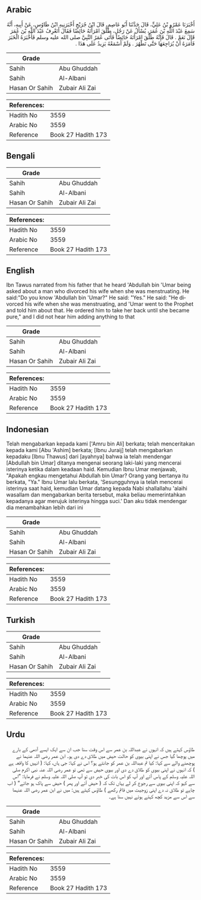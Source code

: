 ## Arabic


<div dir="rtl" lang="ar" style={{fontSize:'larger',backgroundColor:'#f8f9fa',padding:20}}>
أَخْبَرَنَا عَمْرُو بْنُ عَلِيٍّ، قَالَ حَدَّثَنَا أَبُو عَاصِمٍ، قَالَ ابْنُ جُرَيْجٍ أَخْبَرَنِيهِ ابْنُ طَاوُسٍ، عَنْ أَبِيهِ، أَنَّهُ سَمِعَ عَبْدَ اللَّهِ بْنَ عُمَرَ، يُسْأَلُ عَنْ رَجُلٍ، طَلَّقَ امْرَأَتَهُ حَائِضًا فَقَالَ أَتَعْرِفُ عَبْدَ اللَّهِ بْنَ عُمَرَ قَالَ نَعَمْ ‏.‏ قَالَ فَإِنَّهُ طَلَّقَ امْرَأَتَهُ حَائِضًا فَأَتَى عُمَرُ النَّبِيَّ صلى الله عليه وسلم فَأَخْبَرَهُ الْخَبَرَ فَأَمَرَهُ أَنْ يُرَاجِعَهَا حَتَّى تَطْهُرَ ‏.‏ وَلَمْ أَسْمَعْهُ يَزِيدُ عَلَى هَذَا ‏.‏
</div>
<div style={{backgroundColor:'#f8f9fa',padding:20, marginBottom: 10}}><table> <thead> <tr> <th>Grade</th> <th></th> </tr> </thead> <tbody> <tr><td>Sahih</td><td>Abu Ghuddah</td></tr><tr><td>Sahih</td><td>Al-Albani</td></tr><tr><td>Hasan Or Sahih</td><td>Zubair Ali Zai</td></tr></tbody></table><table> <thead> <tr> <th>References:</th> <th></th> </tr> </thead> <tbody><tr><td>Hadith No</td><td>3559</td></tr><tr><td>Arabic No</td><td>3559</td></tr><tr><td>Reference</td><td>Book 27 Hadith 173</td></tr></tbody></table></div>

## Bengali


<div dir="ltr" lang="bn" style={{fontSize:'larger',backgroundColor:'#f8f9fa',padding:20}}>

</div>
<div style={{backgroundColor:'#f8f9fa',padding:20, marginBottom: 10}}><table> <thead> <tr> <th>Grade</th> <th></th> </tr> </thead> <tbody> <tr><td>Sahih</td><td>Abu Ghuddah</td></tr><tr><td>Sahih</td><td>Al-Albani</td></tr><tr><td>Hasan Or Sahih</td><td>Zubair Ali Zai</td></tr></tbody></table><table> <thead> <tr> <th>References:</th> <th></th> </tr> </thead> <tbody><tr><td>Hadith No</td><td>3559</td></tr><tr><td>Arabic No</td><td>3559</td></tr><tr><td>Reference</td><td>Book 27 Hadith 173</td></tr></tbody></table></div>

## English


<div dir="ltr" lang="en" style={{fontSize:'larger',backgroundColor:'#f8f9fa',padding:20}}>
Ibn Tawus narrated from his father that he heard 'Abdullah bin 'Umar being asked about a man who divorced his wife when she was menstruating. He said:"Do you know 'Abdullah bin 'Umar?" He said: "Yes." He said: "He divorced his wife when she was menstruating, and 'Umar went to the Prophet and told him about that. He ordered him to take her back until she became pure," and I did not hear him adding anything to that
</div>
<div style={{backgroundColor:'#f8f9fa',padding:20, marginBottom: 10}}><table> <thead> <tr> <th>Grade</th> <th></th> </tr> </thead> <tbody> <tr><td>Sahih</td><td>Abu Ghuddah</td></tr><tr><td>Sahih</td><td>Al-Albani</td></tr><tr><td>Hasan Or Sahih</td><td>Zubair Ali Zai</td></tr></tbody></table><table> <thead> <tr> <th>References:</th> <th></th> </tr> </thead> <tbody><tr><td>Hadith No</td><td>3559</td></tr><tr><td>Arabic No</td><td>3559</td></tr><tr><td>Reference</td><td>Book 27 Hadith 173</td></tr></tbody></table></div>

## Indonesian


<div dir="ltr" lang="id" style={{fontSize:'larger',backgroundColor:'#f8f9fa',padding:20}}>
Telah mengabarkan kepada kami ['Amru bin Ali] berkata; telah menceritakan kepada kami [Abu 'Ashim] berkata; [Ibnu Juraij] telah mengabarkan kepadaku [Ibnu Thawus] dari [ayahnya] bahwa ia telah mendengar [Abdullah bin Umar] ditanya mengenai seorang laki-laki yang mencerai isterinya ketika dalam keadaan haid. Kemudian Ibnu Umar menjawab, "Apakah engkau mengetahui Abdullah bin Umar? Orang yang bertanya itu berkata, "Ya." Ibnu Umar lalu berkata, 'Sesungguhnya ia telah mencerai isterinya saat haid, kemudian Umar datang kepada Nabi shallallahu 'alaihi wasallam dan mengabarkan berita tersebut, maka beliau memerintahkan kepadanya agar merujuk isterinya hingga suci.' Dan aku tidak mendengar dia menambahkan lebih dari ini
</div>
<div style={{backgroundColor:'#f8f9fa',padding:20, marginBottom: 10}}><table> <thead> <tr> <th>Grade</th> <th></th> </tr> </thead> <tbody> <tr><td>Sahih</td><td>Abu Ghuddah</td></tr><tr><td>Sahih</td><td>Al-Albani</td></tr><tr><td>Hasan Or Sahih</td><td>Zubair Ali Zai</td></tr></tbody></table><table> <thead> <tr> <th>References:</th> <th></th> </tr> </thead> <tbody><tr><td>Hadith No</td><td>3559</td></tr><tr><td>Arabic No</td><td>3559</td></tr><tr><td>Reference</td><td>Book 27 Hadith 173</td></tr></tbody></table></div>

## Turkish


<div dir="ltr" lang="tr" style={{fontSize:'larger',backgroundColor:'#f8f9fa',padding:20}}>

</div>
<div style={{backgroundColor:'#f8f9fa',padding:20, marginBottom: 10}}><table> <thead> <tr> <th>Grade</th> <th></th> </tr> </thead> <tbody> <tr><td>Sahih</td><td>Abu Ghuddah</td></tr><tr><td>Sahih</td><td>Al-Albani</td></tr><tr><td>Hasan Or Sahih</td><td>Zubair Ali Zai</td></tr></tbody></table><table> <thead> <tr> <th>References:</th> <th></th> </tr> </thead> <tbody><tr><td>Hadith No</td><td>3559</td></tr><tr><td>Arabic No</td><td>3559</td></tr><tr><td>Reference</td><td>Book 27 Hadith 173</td></tr></tbody></table></div>

## Urdu


<div dir="rtl" lang="ur" style={{fontSize:'larger',backgroundColor:'#f8f9fa',padding:20}}>
طاؤس کہتے ہیں کہ انہوں نے عبداللہ بن عمر سے اس وقت سنا جب ان سے ایک ایسے آدمی کے بارے میں پوچھا گیا جس نے اپنی بیوی کو حالت حیض میں طلاق دے دی ہو۔ ابن عمر رضی اللہ عنہما نے پوچھنے والے سے کہا: کیا تم عبداللہ بن عمر کو جانتے ہو؟ اس نے کہا: جی ہاں، کہا: ( انہیں کا واقعہ ہے ) کہ انہوں نے اپنی بیوی کو طلاق دے دی اور بیوی حیض سے تھی تو عمر رضی اللہ عنہ نبی اکرم صلی اللہ علیہ وسلم کے پاس آئے اور آپ کو اس بات کی خبر دی تو آپ صلی اللہ علیہ وسلم نے فرمایا: ”اس سے کہو کہ اپنی بیوی سے رجوع کر لے یہاں تک کہ ( حیض آئے اور پھر ) حیض سے پاک ہو جائے“ ( اب چاہے تو طلاق نہ دے اپنی زوجیت میں قائم رکھے ) طاؤس کہتے ہیں: میں نے ابن عمر رضی اللہ عنہما سے اس سے مزید کچھ کہتے ہوئے نہیں سنا ہے۔
</div>
<div style={{backgroundColor:'#f8f9fa',padding:20, marginBottom: 10}}><table> <thead> <tr> <th>Grade</th> <th></th> </tr> </thead> <tbody> <tr><td>Sahih</td><td>Abu Ghuddah</td></tr><tr><td>Sahih</td><td>Al-Albani</td></tr><tr><td>Hasan Or Sahih</td><td>Zubair Ali Zai</td></tr></tbody></table><table> <thead> <tr> <th>References:</th> <th></th> </tr> </thead> <tbody><tr><td>Hadith No</td><td>3559</td></tr><tr><td>Arabic No</td><td>3559</td></tr><tr><td>Reference</td><td>Book 27 Hadith 173</td></tr></tbody></table></div>